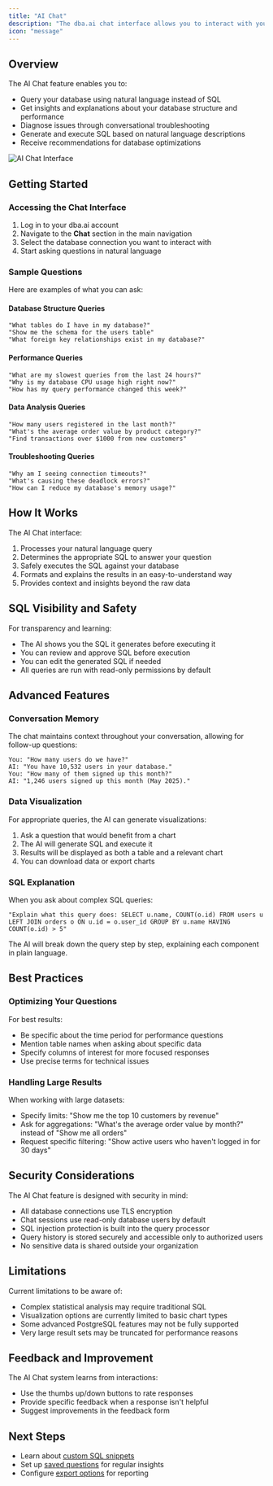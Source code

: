 ```yaml
---
title: "AI Chat"
description: "The dba.ai chat interface allows you to interact with your PostgreSQL database using natural language, making database operations more accessible and efficient."
icon: "message"
---
```


## Overview

The AI Chat feature enables you to:

- Query your database using natural language instead of SQL
- Get insights and explanations about your database structure and performance
- Diagnose issues through conversational troubleshooting
- Generate and execute SQL based on natural language descriptions
- Receive recommendations for database optimizations

<Frame>
  <img
    src="/images/ai-chat-interface.png"
    alt="AI Chat Interface"
    style={{ borderRadius: "0.5rem" }}
  />
</Frame>

## Getting Started

### Accessing the Chat Interface

1. Log in to your dba.ai account
2. Navigate to the **Chat** section in the main navigation
3. Select the database connection you want to interact with
4. Start asking questions in natural language

### Sample Questions

Here are examples of what you can ask:

#### Database Structure Queries

```
"What tables do I have in my database?"
"Show me the schema for the users table"
"What foreign key relationships exist in my database?"
```

#### Performance Queries

```
"What are my slowest queries from the last 24 hours?"
"Why is my database CPU usage high right now?"
"How has my query performance changed this week?"
```

#### Data Analysis Queries

```
"How many users registered in the last month?"
"What's the average order value by product category?"
"Find transactions over $1000 from new customers"
```

#### Troubleshooting Queries

```
"Why am I seeing connection timeouts?"
"What's causing these deadlock errors?"
"How can I reduce my database's memory usage?"
```

## How It Works

The AI Chat interface:

1. Processes your natural language query
2. Determines the appropriate SQL to answer your question
3. Safely executes the SQL against your database
4. Formats and explains the results in an easy-to-understand way
5. Provides context and insights beyond the raw data

## SQL Visibility and Safety

For transparency and learning:

- The AI shows you the SQL it generates before executing it
- You can review and approve SQL before execution
- You can edit the generated SQL if needed
- All queries are run with read-only permissions by default

## Advanced Features

### Conversation Memory

The chat maintains context throughout your conversation, allowing for follow-up questions:

```
You: "How many users do we have?"
AI: "You have 10,532 users in your database."
You: "How many of them signed up this month?"
AI: "1,246 users signed up this month (May 2025)."
```

### Data Visualization

For appropriate queries, the AI can generate visualizations:

1. Ask a question that would benefit from a chart
2. The AI will generate SQL and execute it
3. Results will be displayed as both a table and a relevant chart
4. You can download data or export charts

### SQL Explanation

When you ask about complex SQL queries:

```
"Explain what this query does: SELECT u.name, COUNT(o.id) FROM users u LEFT JOIN orders o ON u.id = o.user_id GROUP BY u.name HAVING COUNT(o.id) > 5"
```

The AI will break down the query step by step, explaining each component in plain language.

## Best Practices

### Optimizing Your Questions

For best results:

- Be specific about the time period for performance questions
- Mention table names when asking about specific data
- Specify columns of interest for more focused responses
- Use precise terms for technical issues

### Handling Large Results

When working with large datasets:

- Specify limits: "Show me the top 10 customers by revenue"
- Ask for aggregations: "What's the average order value by month?" instead of "Show me all orders"
- Request specific filtering: "Show active users who haven't logged in for 30 days"

## Security Considerations

The AI Chat feature is designed with security in mind:

- All database connections use TLS encryption
- Chat sessions use read-only database users by default
- SQL injection protection is built into the query processor
- Query history is stored securely and accessible only to authorized users
- No sensitive data is shared outside your organization

## Limitations

Current limitations to be aware of:

- Complex statistical analysis may require traditional SQL
- Visualization options are currently limited to basic chart types
- Some advanced PostgreSQL features may not be fully supported
- Very large result sets may be truncated for performance reasons

## Feedback and Improvement

The AI Chat system learns from interactions:

- Use the thumbs up/down buttons to rate responses
- Provide specific feedback when a response isn't helpful
- Suggest improvements in the feedback form

## Next Steps

- Learn about [custom SQL snippets](/ai-chat/snippets)
- Set up [saved questions](/ai-chat/saved-questions) for regular insights
- Configure [export options](/ai-chat/export) for reporting
